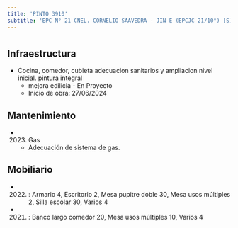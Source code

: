 ```yaml
---
title: 'PINTO 3910'
subtitle: 'EPC N° 21 CNEL. CORNELIO SAAVEDRA - JIN E (EPCJC 21/10°) [S]'
---
```


#
## Infraestructura

* Cocina, comedor, cubieta adecuacion sanitarios y ampliacion nivel inicial. pintura integral 
    + mejora edilicia - En Proyecto 
    + Inicio de obra: 27/06/2024 






## Mantenimiento

*  (2023) Gas 
    + Adecuación de sistema de gas.





## Mobiliario

*  (2022) : Armario 4, Escritorio 2, Mesa pupitre doble 30, Mesa usos múltiples 2, Silla escolar 30, Varios 4 

*  (2021) : Banco largo comedor 20, Mesa usos múltiples 10, Varios 4 



